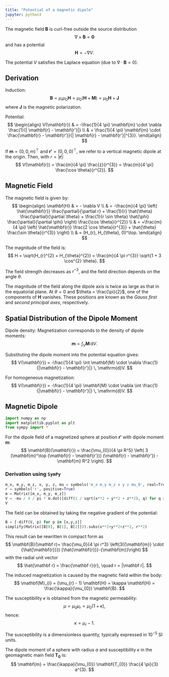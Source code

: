 ```yaml
---
title: "Potential of a magnetic dipole"
jupyter: python3
---
```


The magnetic field $\mathbf{B}$ is curl-free outside the source distribution
$$
\nabla \times \mathbf{B} = \mathbf{0}
$$
and has a potential
$$
\mathbf{H} = - \nabla V.
$$

The potential $V$ satisfies the Laplace equation (due to $\nabla \cdot \mathbf{B} = 0$).

## Derivation

Induction:
$$
\mathbf{B} = \mu_{r} \mu_{0} \mathbf{H} = \mu_{0}(\mathbf{H} + \mathbf{M}) = \mu_{0}\mathbf{H} + \mathbf{J}
$$
where $\mathbf{J}$ is the magnetic polarization.

Potential:
$$
\begin{align}
V(\mathbf{r}) & = -\frac{1}{4 \pi} \mathbf{m} \cdot \nabla \frac{1}{| \mathbf{r} - \mathbf{r'}|} \\
& = \frac{1}{4 \pi} \mathbf{m} \cdot \frac{\mathbf{r} - \mathbf{r'}}{| \mathbf{r} - \mathbf{r'}|^{3}}.
\end{align}
$$

If $\mathbf{m} = (0, 0, m)^\top$ and $\mathbf{r'} = (0, 0, 0)^\top$, we refer to a vertical magnetic dipole at the origin. Then, with $r = |\mathbf{r}|$:
$$
V(\mathbf{r}) = \frac{m}{4 \pi} \frac{z}{r^{3}} = \frac{m}{4 \pi} \frac{\cos \theta}{r^{2}}.
$$

## Magnetic Field

The magnetic field is given by:
$$
\begin{align}
\mathbf{H} & = - \nabla V \\
& = -\frac{m}{4 \pi} \left( \hat{\mathbf{r}} \frac{\partial}{\partial r} + \frac{1}{r} \hat{\theta} \frac{\partial}{\partial \theta} + \frac{1}{r \sin \theta} \hat{\phi} \frac{\partial}{\partial \phi} \right) \frac{\cos \theta}{r^{2}} \\
& = +\frac{m}{4 \pi} \left( \hat{\mathbf{r}} \frac{2 \cos \theta}{r^{3}} + \hat{\theta} \frac{\sin \theta}{r^{3}} \right) \\
& = (H_{r}, H_{\theta}, 0)^\top.
\end{align}
$$

The magnitude of the field is:
$$
H = \sqrt{H_{r}^{2} + H_{\theta}^{2}} = \frac{m}{4 \pi r^{3}} \sqrt{1 + 3 \cos^{2} \theta}.
$$

The field strength decreases as $r^{-3}$, and the field direction depends on the angle $\theta$.

The magnitude of the field along the dipole axis is twice as large as that in the equatorial plane. At $\theta = 0$ and $\theta = \frac{\pi}{2}$, one of the components of $\mathbf{H}$ vanishes. These positions are known as the _Gauss first_ and _second principal axes_, respectively.


## Spatial Distribution of the Dipole Moment

Dipole density: Magnetization corresponds to the density of dipole moments:
$$
\mathbf{m} = \int_{V} \mathbf{M} \, \mathrm{d}V.
$$

Substituting the dipole moment into the potential equation gives:
$$
V(\mathbf{r}) = -\frac{1}{4 \pi} \int \mathbf{M} \cdot \nabla \frac{1}{|\mathbf{r} - \mathbf{r'}|} \, \mathrm{d}V.
$$

For homogeneous magnetization:
$$
V(\mathbf{r}) = -\frac{1}{4 \pi} \mathbf{M} \cdot \nabla \int \frac{1}{|\mathbf{r} - \mathbf{r'}|} \, \mathrm{d}V.
$$


## Magnetic Dipole

```python
import numpy as np
import matplotlib.pyplot as plt
from sympy import *
```

For the dipole field of a magnetized sphere at position $\mathbf{r'}$ with dipole moment $\mathbf{m}$:
$$
\mathbf{B}(\mathbf{r}) = \frac{\mu_{0}}{4 \pi R^5} \left( 3 (\mathbf{m}^\top (\mathbf{r} - \mathbf{r'})) (\mathbf{r} - \mathbf{r'}) - \mathbf{m} R^2 \right).
$$

### Derivation using `SymPy`

```python
m_x, m_y, m_z, x, y, z, mu = symbols('m_x m_y m_z x y z mu_0', real=True)
r = symbols('r', positive=True)
m = Matrix([m_x, m_y, m_z])
V = -mu / 4 / pi * m.dot([diff(1 / sqrt(x**2 + y**2 + z**2), q) for q in [x,y,z]])
V
```

The field can be obtained by taking the negative gradient of the potential:

```python
B = [-diff(V, p) for p in [x,y,z]]
simplify(Matrix([B[0], B[1], B[2]])).subs(x**2+y**2+z**2, r**2)
```

This result can be rewritten in compact form as
$$
\mathbf{B}(\mathbf r)= \frac{\mu_0}{4 \pi r^3} 
\left(3({\mathbf{m}} \cdot {\hat{\mathbf{r}}}) {\hat{\mathbf{r}}}-{\mathbf{m}}\right)
$$
with the radial unit vector
$$
\hat{\mathbf r} = \frac{\mathbf r}{r}, \quad r = |\mathbf r|.
$$


The induced magnetization is caused by the magnetic field within the body:
$$
\mathbf{M}_{i} = (\mu_{r} - 1) \mathbf{H} = \kappa \mathbf{H} = \frac{\kappa}{\mu_{0}} \mathbf{B}.
$$

The susceptibility $\kappa$ is obtained from the magnetic permeability:
$$
\mu = \mu_{0} \mu_{r} = \mu_{0}(1 + \kappa),
$$
hence:
$$
\kappa = \mu_{r} - 1.
$$

The susceptibility is a dimensionless quantity, typically expressed in $10^{-5}$ SI units.

The dipole moment of a sphere with radius $a$ and susceptibility $\kappa$ in the geomagnetic main field $\mathbf{T_{0}}$ is:
$$
\mathbf{m} = \frac{\kappa}{\mu_{0}} \mathbf{T_{0}} \frac{4 \pi}{3} a^{3}.
$$